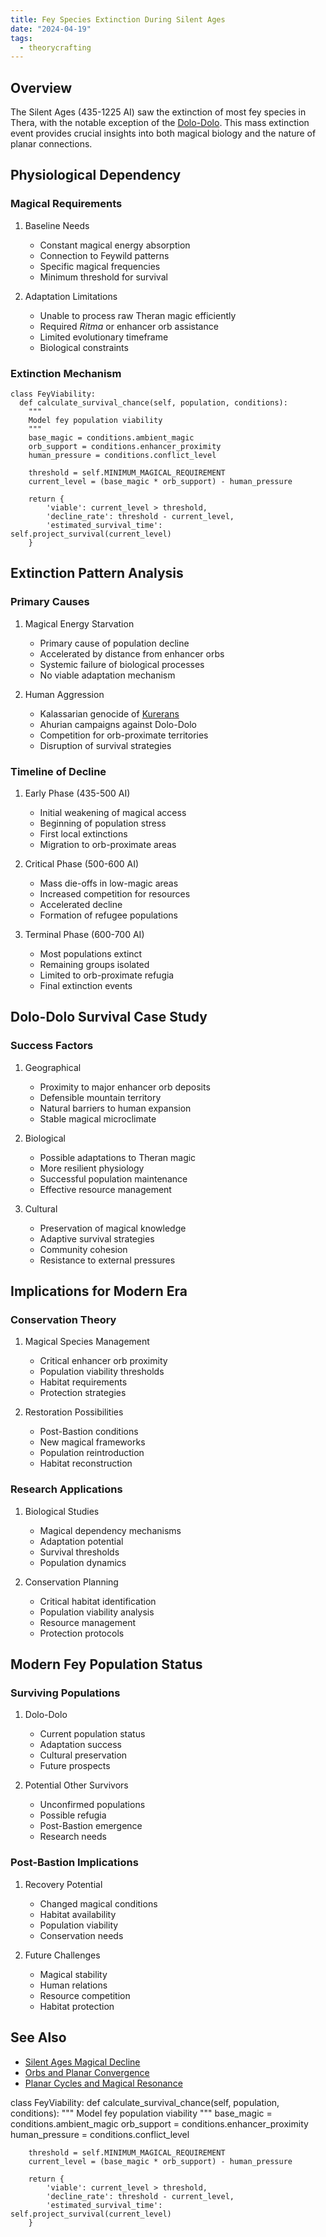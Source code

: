 ```yaml
---
title: Fey Species Extinction During Silent Ages
date: "2024-04-19"
tags:
  - theorycrafting
---
```


## Overview

The Silent Ages (435-1225 AI) saw the extinction of most fey species in Thera,
with the notable exception of the [Dolo-Dolo](../../species/dolo-dolo.mdx). This
mass extinction event provides crucial insights into both magical biology and
the nature of planar connections.

## Physiological Dependency

### Magical Requirements

1. Baseline Needs

   - Constant magical energy absorption
   - Connection to Feywild patterns
   - Specific magical frequencies
   - Minimum threshold for survival

2. Adaptation Limitations
   - Unable to process raw Theran magic efficiently
   - Required _Ritma_ or enhancer orb assistance
   - Limited evolutionary timeframe
   - Biological constraints

### Extinction Mechanism

```
class FeyViability:
  def calculate_survival_chance(self, population, conditions):
    """
    Model fey population viability
    """
    base_magic = conditions.ambient_magic
    orb_support = conditions.enhancer_proximity
    human_pressure = conditions.conflict_level

    threshold = self.MINIMUM_MAGICAL_REQUIREMENT
    current_level = (base_magic * orb_support) - human_pressure

    return {
        'viable': current_level > threshold,
        'decline_rate': threshold - current_level,
        'estimated_survival_time': self.project_survival(current_level)
    }
```

## Extinction Pattern Analysis

### Primary Causes

1. Magical Energy Starvation

   - Primary cause of population decline
   - Accelerated by distance from enhancer orbs
   - Systemic failure of biological processes
   - No viable adaptation mechanism

2. Human Aggression
   - Kalassarian genocide of [Kurerans](../../species/kureran.mdx)
   - Ahurian campaigns against Dolo-Dolo
   - Competition for orb-proximate territories
   - Disruption of survival strategies

### Timeline of Decline

1. Early Phase (435-500 AI)

   - Initial weakening of magical access
   - Beginning of population stress
   - First local extinctions
   - Migration to orb-proximate areas

2. Critical Phase (500-600 AI)

   - Mass die-offs in low-magic areas
   - Increased competition for resources
   - Accelerated decline
   - Formation of refugee populations

3. Terminal Phase (600-700 AI)
   - Most populations extinct
   - Remaining groups isolated
   - Limited to orb-proximate refugia
   - Final extinction events

## Dolo-Dolo Survival Case Study

### Success Factors

1. Geographical

   - Proximity to major enhancer orb deposits
   - Defensible mountain territory
   - Natural barriers to human expansion
   - Stable magical microclimate

2. Biological

   - Possible adaptations to Theran magic
   - More resilient physiology
   - Successful population maintenance
   - Effective resource management

3. Cultural
   - Preservation of magical knowledge
   - Adaptive survival strategies
   - Community cohesion
   - Resistance to external pressures

## Implications for Modern Era

### Conservation Theory

1. Magical Species Management

   - Critical enhancer orb proximity
   - Population viability thresholds
   - Habitat requirements
   - Protection strategies

2. Restoration Possibilities
   - Post-Bastion conditions
   - New magical frameworks
   - Population reintroduction
   - Habitat reconstruction

### Research Applications

1. Biological Studies

   - Magical dependency mechanisms
   - Adaptation potential
   - Survival thresholds
   - Population dynamics

2. Conservation Planning
   - Critical habitat identification
   - Population viability analysis
   - Resource management
   - Protection protocols

## Modern Fey Population Status

### Surviving Populations

1. Dolo-Dolo

   - Current population status
   - Adaptation success
   - Cultural preservation
   - Future prospects

2. Potential Other Survivors
   - Unconfirmed populations
   - Possible refugia
   - Post-Bastion emergence
   - Research needs

### Post-Bastion Implications

1. Recovery Potential

   - Changed magical conditions
   - Habitat availability
   - Population viability
   - Conservation needs

2. Future Challenges
   - Magical stability
   - Human relations
   - Resource competition
   - Habitat protection

## See Also

- [Silent Ages Magical Decline](./silent-ages-magical-decline.mdx)
- [Orbs and Planar Convergence](./orbs-and-planar-convergence.mdx)
- [Planar Cycles and Magical Resonance](./planar-cycles-and-magic.mdx)

class FeyViability: def calculate_survival_chance(self, population, conditions):
""" Model fey population viability """ base_magic = conditions.ambient_magic
orb_support = conditions.enhancer_proximity human_pressure =
conditions.conflict_level

        threshold = self.MINIMUM_MAGICAL_REQUIREMENT
        current_level = (base_magic * orb_support) - human_pressure

        return {
            'viable': current_level > threshold,
            'decline_rate': threshold - current_level,
            'estimated_survival_time': self.project_survival(current_level)
        }
